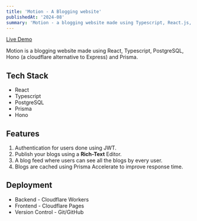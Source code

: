 ```yaml
---
title: 'Motion - A Blogging website'
publishedAt: '2024-08'
summary: 'Motion - a blogging website made using Typescript, React.js, PostgreSQL, and Hono (Express)'
---
```


<a href="https://motion.22102002.xyz" rel="noopener noreferrer" target="_blank">Live Demo</a>

Motion is a blogging website made using React, Typescript, PostgreSQL, Hono (a cloudflare alternative to Express) and Prisma.

## Tech Stack

- React
- Typescript
- PostgreSQL
- Prisma
- Hono

## Features

1. Authentication for users done using JWT.
2. Publish your blogs using a <strong>Rich-Text</strong> Editor.
3. A blog feed where users can see all the blogs by every user.
4. Blogs are cached using Prisma Accelerate to improve response time.

## Deployment

- Backend - Cloudflare Workers
- Frontend - Cloudflare Pages
- Version Control - Git/GitHub